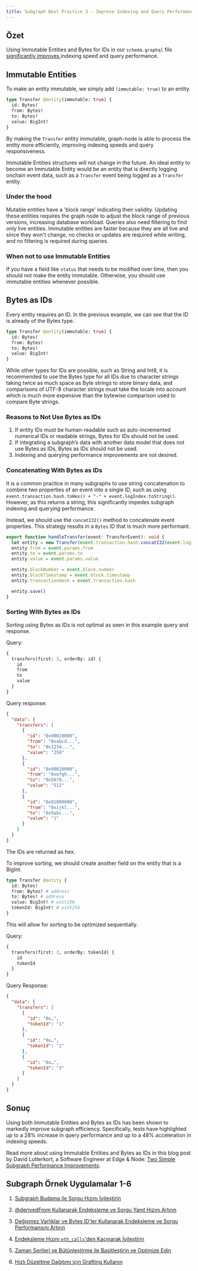 ```yaml
---
title: Subgraph Best Practice 3 - Improve Indexing and Query Performance by Using Immutable Entities and Bytes as IDs
---
```


## Özet

Using Immutable Entities and Bytes for IDs in our `schema.graphql` file [significantly improves ](https://thegraph.com/blog/two-simple-subgraph-performance-improvements/) indexing speed and query performance.

## Immutable Entities

To make an entity immutable, we simply add `(immutable: true)` to an entity.

```graphql
type Transfer @entity(immutable: true) {
  id: Bytes!
  from: Bytes!
  to: Bytes!
  value: BigInt!
}
```

By making the `Transfer` entity immutable, graph-node is able to process the entity more efficiently, improving indexing speeds and query responsiveness.

Immutable Entities structures will not change in the future. An ideal entity to become an Immutable Entity would be an entity that is directly logging onchain event data, such as a `Transfer` event being logged as a `Transfer` entity.

### Under the hood

Mutable entities have a 'block range' indicating their validity. Updating these entities requires the graph node to adjust the block range of previous versions, increasing database workload. Queries also need filtering to find only live entities. Immutable entities are faster because they are all live and since they won't change, no checks or updates are required while writing, and no filtering is required during queries.

### When not to use Immutable Entities

If you have a field like `status` that needs to be modified over time, then you should not make the entity immutable. Otherwise, you should use immutable entities whenever possible.

## Bytes as IDs

Every entity requires an ID. In the previous example, we can see that the ID is already of the Bytes type.

```graphql
type Transfer @entity(immutable: true) {
  id: Bytes!
  from: Bytes!
  to: Bytes!
  value: BigInt!
}
```

While other types for IDs are possible, such as String and Int8, it is recommended to use the Bytes type for all IDs due to character strings taking twice as much space as Byte strings to store binary data, and comparisons of UTF-8 character strings must take the locale into account which is much more expensive than the bytewise comparison used to compare Byte strings.

### Reasons to Not Use Bytes as IDs

1. If entity IDs must be human-readable such as auto-incremented numerical IDs or readable strings, Bytes for IDs should not be used.
2. If integrating a subgraph’s data with another data model that does not use Bytes as IDs, Bytes as IDs should not be used.
3. Indexing and querying performance improvements are not desired.

### Concatenating With Bytes as IDs

It is a common practice in many subgraphs to use string concatenation to combine two properties of an event into a single ID, such as using `event.transaction.hash.toHex() + "-" + event.logIndex.toString()`. However, as this returns a string, this significantly impedes subgraph indexing and querying performance.

Instead, we should use the `concatI32()` method to concatenate event properties. This strategy results in a `Bytes` ID that is much more performant.

```typescript
export function handleTransfer(event: TransferEvent): void {
  let entity = new Transfer(event.transaction.hash.concatI32(event.logIndex.toI32()))
  entity.from = event.params.from
  entity.to = event.params.to
  entity.value = event.params.value

  entity.blockNumber = event.block.number
  entity.blockTimestamp = event.block.timestamp
  entity.transactionHash = event.transaction.hash

  entity.save()
}
```

### Sorting With Bytes as IDs

Sorting using Bytes as IDs is not optimal as seen in this example query and response.

Query:

```graphql
{
  transfers(first: 3, orderBy: id) {
    id
    from
    to
    value
  }
}
```

Query response:

```json
{
  "data": {
    "transfers": [
      {
        "id": "0x00010000",
        "from": "0xabcd...",
        "to": "0x1234...",
        "value": "256"
      },
      {
        "id": "0x00020000",
        "from": "0xefgh...",
        "to": "0x5678...",
        "value": "512"
      },
      {
        "id": "0x01000000",
        "from": "0xijkl...",
        "to": "0x9abc...",
        "value": "1"
      }
    ]
  }
}
```

The IDs are returned as hex.

To improve sorting, we should create another field on the entity that is a BigInt.

```graphql
type Transfer @entity {
  id: Bytes!
  from: Bytes! # address
  to: Bytes! # address
  value: BigInt! # unit256
  tokenId: BigInt! # uint256
}
```

This will allow for sorting to be optimized sequentially.

Query:

```graphql
{
  transfers(first: 3, orderBy: tokenId) {
    id
    tokenId
  }
}
```

Query Response:

```json
{
  "data": {
    "transfers": [
      {
        "id": "0x…",
        "tokenId": "1"
      },
      {
        "id": "0x…",
        "tokenId": "2"
      },
      {
        "id": "0x…",
        "tokenId": "3"
      }
    ]
  }
}
```

## Sonuç

Using both Immutable Entities and Bytes as IDs has been shown to markedly improve subgraph efficiency. Specifically, tests have highlighted up to a 28% increase in query performance and up to a 48% acceleration in indexing speeds.

Read more about using Immutable Entities and Bytes as IDs in this blog post by David Lutterkort, a Software Engineer at Edge & Node: [Two Simple Subgraph Performance Improvements](https://thegraph.com/blog/two-simple-subgraph-performance-improvements/).

## Subgraph Örnek Uygulamalar 1-6

1. [Subgraph Budama ile Sorgu Hızını İyileştirin](/subgraphs/cookbook/pruning/)

2. [@derivedFrom Kullanarak Endeksleme ve Sorgu Yanıt Hızını Artırın](/subgraphs/cookbook/derivedfrom/)

3. [Değişmez Varlıklar ve Bytes ID'ler Kullanarak Endeksleme ve Sorgu Performansını Artırın](/subgraphs/cookbook/immutable-entities-bytes-as-ids/)

4. [Endeksleme Hızını `eth_calls`'den Kaçınarak İyileştirin](/subgraphs/cookbook/avoid-eth-calls/)

5. [Zaman Serileri ve Bütünleştirme ile Basitleştirin ve Optimize Edin](/subgraphs/cookbook/timeseries/)

6. [Hızlı Düzeltme Dağıtımı için Grafting Kullanın](/subgraphs/cookbook/grafting-hotfix/)
